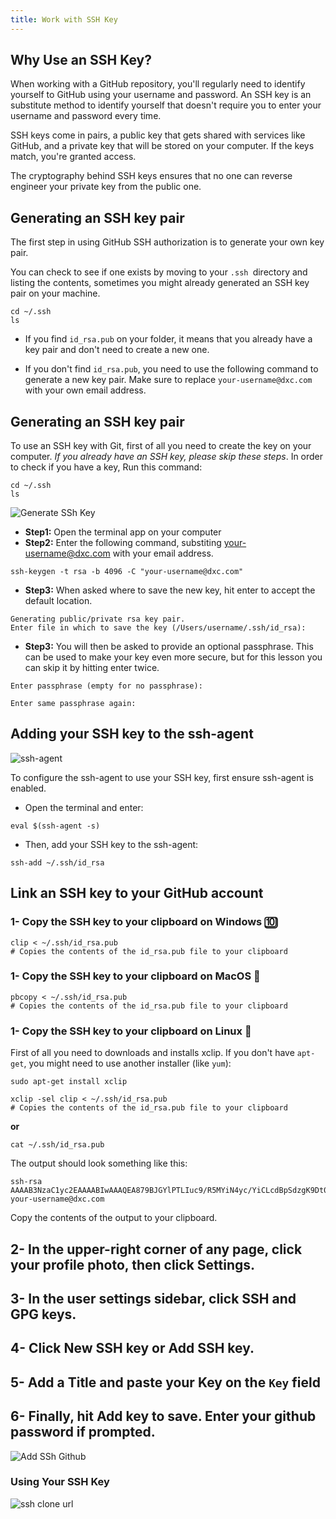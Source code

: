 ```yaml
---
title: Work with SSH Key
---
```




## Why Use an SSH Key?

When working with a GitHub repository, you'll regularly need to identify yourself to GitHub using your username and password. An SSH key is an substitute method to identify yourself that doesn't require you to enter your username and password every time.

SSH keys come in pairs, a public key that gets shared with services like GitHub, and a private key that will be stored on your computer. If the keys match, you're granted access.

The cryptography behind SSH keys ensures that no one can reverse engineer your private key from the public one.

## Generating an SSH key pair

The first step in using GitHub SSH authorization is to generate your own key pair.

You can check to see if one exists by moving to your `.ssh `directory and listing the contents, sometimes you might already generated an SSH key pair on your machine. 

```shell
cd ~/.ssh
ls
```

* If you find `id_rsa.pub` on your folder, it means that you already have a key pair and don't need to create a new one.

* If you don't find `id_rsa.pub`, you need to use the following command to generate a new key pair. Make sure to replace `your-username@dxc.com` with your own email address.

## Generating an SSH key pair

To use an SSH key with Git, first of all you need to create the key on your computer. *If you already have an SSH key, please skip these steps*. In order to check if you have a key, Run this command:

```shell
cd ~/.ssh
ls
```

![Generate SSh Key](data/ssh.gif)

* **Step1:**  Open the terminal app on your computer
* **Step2:** Enter the following command, substiting your-username@dxc.com with your email address.


```shell
ssh-keygen -t rsa -b 4096 -C "your-username@dxc.com"
```


* **Step3:** When asked where to save the new key, hit enter to accept the default location.

```shell
Generating public/private rsa key pair.
Enter file in which to save the key (/Users/username/.ssh/id_rsa):
```

* **Step3:** You will then be asked to provide an optional passphrase. This can be used to make your key even more secure, but for this lesson you can skip it by hitting enter twice.


```shell
Enter passphrase (empty for no passphrase):
```
```shell
Enter same passphrase again:
```

## Adding your SSH key to the ssh-agent

![ssh-agent](data/ssh-agent.gif)

To configure the ssh-agent to use your SSH key, first ensure ssh-agent is enabled.

* Open the terminal and enter: 

```shell
eval $(ssh-agent -s)
```

* Then, add your SSH key to the ssh-agent:

```shell
ssh-add ~/.ssh/id_rsa
```


## Link an SSH key to your GitHub account


### 1- Copy the SSH key to your clipboard on Windows 🔟

```shell
clip < ~/.ssh/id_rsa.pub
# Copies the contents of the id_rsa.pub file to your clipboard
```


### 1- Copy the SSH key to your clipboard on MacOS 🍏

```shell
pbcopy < ~/.ssh/id_rsa.pub
# Copies the contents of the id_rsa.pub file to your clipboard
```


### 1- Copy the SSH key to your clipboard on Linux 🐧

First of all you need to downloads and installs xclip. If you don't have `apt-get`, you might need to use another installer (like `yum`):

```shell
sudo apt-get install xclip

```

```shell
xclip -sel clip < ~/.ssh/id_rsa.pub
# Copies the contents of the id_rsa.pub file to your clipboard
```

**or**
```shell
cat ~/.ssh/id_rsa.pub
``` 
The output should look something like this:
```text
ssh-rsa AAAAB3NzaC1yc2EAAAABIwAAAQEA879BJGYlPTLIuc9/R5MYiN4yc/YiCLcdBpSdzgK9Dt0Bkfe3rSz5cPm4wmehdE7GkVFXrBJ2YHqPLuM1yx1AUxIebpwlIl9f/aUHOts9eVnVh4NztPy0iSU/Sv0b2ODQQvcy2vYcujlorscl8JjAgfWsO3W4iGEe6QwBpVomcME8IU35v5VbylM9ORQa6wvZMVrPECBvwItTY8cPWH3MGZiK/74eHbSLKA4PY3gM4GHI450Nie16yggEg2aTQfWA1rry9JYWEoHS9pJ1dnLqZU3k/8OWgqJrilwSoC5rGjgp93iu0H8T6+mEHGRQe84Nk1y5lESSWIbn6P636Bl3uQ== your-username@dxc.com
``` 

Copy the contents of the output to your clipboard.



## 2- In the upper-right corner of any page, click your profile photo, then click Settings. 

## 3- In the user settings sidebar, click SSH and GPG keys. 
## 4- Click New SSH key or Add SSH key.  
## 5- Add a Title and paste your Key on the `Key` field
## 6- Finally, hit Add key to save. Enter your github password if prompted.

![Add SSh Github](data/sshkeytogithub.gif)


### Using Your SSH Key

![ssh clone url](data/github-ssh-clone-url.png)
